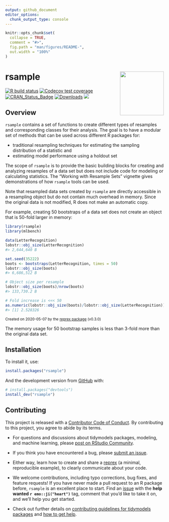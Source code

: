 ```yaml
---
output: github_document
editor_options: 
  chunk_output_type: console
---
```


```r
knitr::opts_chunk$set(
  collapse = TRUE,
  comment = "#>",
  fig.path = "man/figures/README-",
  out.width = "100%"
)
```

# rsample <a href='https://rsample.tidymodels.org/'><img src='man/figures/logo.png' align="right" height="139" /></a>

<!-- badges: start -->
[![R build status](https://github.com/tidymodels/rsample/workflows/R-CMD-check/badge.svg)](https://github.com/tidymodels/rsample/actions)
[![Codecov test coverage](https://codecov.io/gh/tidymodels/rsample/branch/master/graph/badge.svg)](https://codecov.io/gh/tidymodels/rsample?branch=master)
[![CRAN_Status_Badge](https://www.r-pkg.org/badges/version/rsample)](https://cran.r-project.org/package=rsample)
[![Downloads](https://cranlogs.r-pkg.org/badges/rsample)](https://cran.r-project.org/package=rsample)
![](https://img.shields.io/badge/lifecycle-maturing-blue.svg)
<!-- badges: end -->


## Overview

`rsample` contains a set of functions to create different types of resamples and corresponding classes for their analysis. 
The goal is to have a modular set of methods that can be used across different R packages for:
 
 * traditional resampling techniques for estimating the sampling distribution of a statistic and
 * estimating model performance using a holdout set
 
The scope of `rsample` is to provide the basic building blocks for creating and analyzing resamples of a data set but does not include code for modeling or calculating statistics. The "Working with Resample Sets" vignette gives demonstrations of how `rsample` tools can be used.  

Note that resampled data sets created by `rsample` are directly accessible in a resampling object but do not contain much overhead in memory. Since the original data is not modified, R does not make an automatic copy. 
 
For example, creating 50 bootstraps of a data set does not create an object that is 50-fold larger in memory:

``` r
library(rsample)
library(mlbench)

data(LetterRecognition)
lobstr::obj_size(LetterRecognition)
#> 2,644,640 B

set.seed(35222)
boots <- bootstraps(LetterRecognition, times = 50)
lobstr::obj_size(boots)
#> 6,686,512 B

# Object size per resample
lobstr::obj_size(boots)/nrow(boots)
#> 133,730.2 B

# Fold increase is <<< 50
as.numeric(lobstr::obj_size(boots)/lobstr::obj_size(LetterRecognition))
#> [1] 2.528326
```

<sup>Created on 2020-05-07 by the [reprex package](https://reprex.tidyverse.org) (v0.3.0)</sup>

The memory usage for 50 bootstrap samples is less than 3-fold more than the original data set. 


## Installation

To install it, use:

```r
install.packages("rsample")
```

And the development version from [GitHub](https://github.com/) with:

``` r
# install.packages("devtools")
install_dev("rsample")
```

## Contributing

This project is released with a [Contributor Code of Conduct](https://contributor-covenant.org/version/2/0/CODE_OF_CONDUCT.html). By contributing to this project, you agree to abide by its terms.

- For questions and discussions about tidymodels packages, modeling, and machine learning, please [post on RStudio Community](https://community.rstudio.com/new-topic?category_id=15&tags=tidymodels,question).

- If you think you have encountered a bug, please [submit an issue](https://github.com/tidymodels/parsnip/issues).

- Either way, learn how to create and share a [reprex](https://reprex.tidyverse.org/articles/articles/learn-reprex.html) (a minimal, reproducible example), to clearly communicate about your code.

- We welcome contributions, including typo corrections, bug fixes, and feature requests! If you have never made a pull request to an R package before, `rsample` is an excellent place to start. Find an [issue](https://github.com/tidymodels/rsample/issues/) with the **help wanted `r emo::ji("heart")`** tag, comment that you'd like to take it on, and we'll help you get started.

- Check out further details on [contributing guidelines for tidymodels packages](https://www.tidymodels.org/contribute/) and [how to get help](https://www.tidymodels.org/help/).


